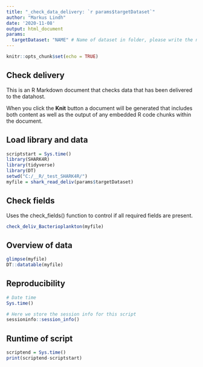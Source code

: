 ```yaml
---
title: "_check_data_delivery: `r params$targetDataset`"
author: "Markus Lindh"
date: '2020-11-08'
output: html_document
params:
  targetDataset: "NAME" # Name of dataset in folder, please write the name exactly as it is in the current source data folder
---
```


```r
knitr::opts_chunk$set(echo = TRUE)
```

## Check delivery

This is an R Markdown document that checks data that has been delivered to the datahost.

When you click the **Knit** button a document will be generated that includes both content as well as the output of any embedded R code chunks within the document.

## Load library and data

```r
scriptstart = Sys.time()
library(SHARK4R)
library(tidyverse)
library(DT)
setwd("C:/__R/_test_SHARK4R/")
myfile = shark_read_deliv(params$targetDataset)
```

## Check fields

Uses the check_fields() function to control if all required fields are present.

```r
check_deliv_Bacterioplankton(myfile)
```

## Overview of data

```r
glimpse(myfile)
DT::datatable(myfile)
```

## Reproducibility

```r
# Date time
Sys.time()

# Here we store the session info for this script
sessioninfo::session_info()
```

## Runtime of script

```r
scriptend = Sys.time()
print(scriptend-scriptstart)
```
